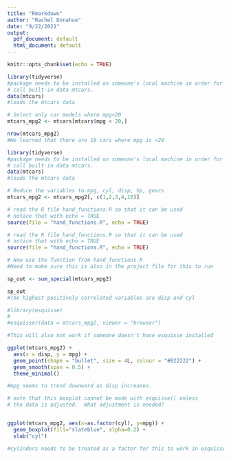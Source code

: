 ```yaml
---
title: "Rmarkdown"
author: "Rachel Donahue"
date: "9/22/2021"
output:
  pdf_document: default
  html_document: default
---
```


```r
knitr::opts_chunk$set(echo = TRUE)
```


```r
library(tidyverse)
#package needs to be installed on someone's local machine in order for this to work
# call built-in data mtcars.
data(mtcars)
#loads the mtcars data
```
```r
# Select only car models where mpg<20
mtcars_mpg2 <- mtcars[mtcars$mpg < 20,]

nrow(mtcars_mpg2)
#We learned that there are 18 cars where mpg is <20
```


```r
library(tidyverse)
#package needs to be installed on someone's local machine in order for this to work
# call built-in data mtcars.
data(mtcars)
#loads the mtcars data
```

```r
# Reduce the variables to mpg, cyl, disp, hp, gears
mtcars_mpg2 <- mtcars_mpg2[, c(1,2,3,4,10)]
```

```r
# read the R file hand_functions.R so that it can be used
# notice that with echo = TRUE 
source(file = "hand_functions.R", echo = TRUE)
```

```r
# read the R file hand_functions.R so that it can be used
# notice that with echo = TRUE 
source(file = "hand_functions.R", echo = TRUE)

# Now use the function from hand_functions.R
#Need to make sure this is also in the project file for this to run
```

```r
sp_out <- sum_special(mtcars_mpg2)

sp_out
#The highest positively correlated variables are disp and cyl
```


```r
#library(esquisse)
# 
#esquisser(data = mtcars_mpg2, viewer = "browser")

#This will also not work if someone doesn't have esquisse installed
```

```r
ggplot(mtcars_mpg2) +
  aes(x = disp, y = mpg) +
  geom_point(shape = "bullet", size = 4L, colour = "#B22222") +
  geom_smooth(span = 0.5) +
  theme_minimal()

#mpg seems to trend downward as disp increases.
```

```r

# note that this boxplot cannot be made with esquisse() unless
# the data is adjusted.  What adjustment is needed?


ggplot(mtcars_mpg2, aes(x=as.factor(cyl), y=mpg)) + 
  geom_boxplot(fill="slateblue", alpha=0.2) + 
  xlab("cyl")

#cylinders needs to be treated as a factor for this to work in esquisse
```
